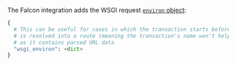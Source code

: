 <PlatformContent includePath="performance/default-sampling-context-platform" />

The Falcon integration adds the WSGI request [`environ` object](https://www.python.org/dev/peps/pep-3333/#environ-variables):

```python
{
  # This can be useful for cases in which the transaction starts before the URL
  # is resolved into a route (meaning the transaction's name won't help much),
  # as it contains parsed URL data
  "wsgi_environ": <dict>
}
```
